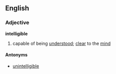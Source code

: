 ==English==
===Adjective===
'''intelligible'''
# capable of being [[understand|understood]]; [[clear]] to the [[mind]]
====Antonyms====
*[[unintelligible]]